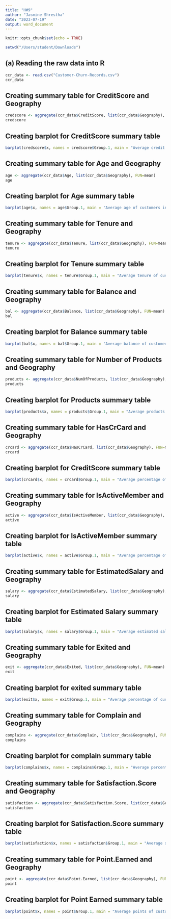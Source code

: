 ```yaml
---
title: "H#9"
author: "Jasmine Shrestha"
date: "2023-07-19"
output: word_document
---
```


```r
knitr::opts_chunk$set(echo = TRUE)
```

```r
setwd("/Users/student/Downloads")
```

## (a) Reading the raw data into R

```r
ccr_data <- read.csv("Customer-Churn-Records.csv")
ccr_data
```

## Creating summary table for CreditScore and Geography  
```r
credscore <- aggregate(ccr_data$CreditScore, list(ccr_data$Geography), FUN=mean)
credscore
```

## Creating barplot for CreditScore summary table
```r
barplot(credscore$x, names = credscore$Group.1, main = "Average credit score of customers in each geographical region")
```


## Creating summary table for Age and Geography  
```r
age <- aggregate(ccr_data$Age, list(ccr_data$Geography), FUN=mean)
age
```

## Creating barplot for Age summary table
```r
barplot(age$x, names = age$Group.1, main = "Average age of customers in each geographical region")
```

## Creating summary table for Tenure and Geography  
```r
tenure <- aggregate(ccr_data$Tenure, list(ccr_data$Geography), FUN=mean)
tenure
```

## Creating barplot for Tenure summary table
```r
barplot(tenure$x, names = tenure$Group.1, main = "Average tenure of customers in each geographical region")
```

## Creating summary table for Balance and Geography  
```r
bal <- aggregate(ccr_data$Balance, list(ccr_data$Geography), FUN=mean)
bal
```

## Creating barplot for Balance summary table
```r
barplot(bal$x, names = bal$Group.1, main = "Average balance of customers in each geographical region")
```

## Creating summary table for Number of Products and Geography  
```r
products <- aggregate(ccr_data$NumOfProducts, list(ccr_data$Geography), FUN=mean)
products
```

## Creating barplot for Products summary table
```r
barplot(products$x, names = products$Group.1, main = "Average products of customers in each geographical region")
```

## Creating summary table for HasCrCard and Geography  
```r
crcard <- aggregate(ccr_data$HasCrCard, list(ccr_data$Geography), FUN=mean)
crcard
```

## Creating barplot for CreditScore summary table
```r
barplot(crcard$x, names = crcard$Group.1, main = "Average percentage of customers having credit card in each geographical region")
```

## Creating summary table for IsActiveMember and Geography  
```r
active <- aggregate(ccr_data$IsActiveMember, list(ccr_data$Geography), FUN=mean)
active
```

## Creating barplot for IsActiveMember summary table
```r
barplot(active$x, names = active$Group.1, main = "Average percentage of active customers in each geographical region")
```

## Creating summary table for EstimatedSalary and Geography  
```r
salary <- aggregate(ccr_data$EstimatedSalary, list(ccr_data$Geography), FUN=mean)
salary
```

## Creating barplot for Estimated Salary summary table
```r
barplot(salary$x, names = salary$Group.1, main = "Average estimated salary of customers in each geographical region")
```

## Creating summary table for Exited and Geography  
```r
exit <- aggregate(ccr_data$Exited, list(ccr_data$Geography), FUN=mean)
exit
```

## Creating barplot for exited summary table
```r
barplot(exit$x, names = exit$Group.1, main = "Average percentage of customers exitting in each geographical region")
```

## Creating summary table for Complain and Geography  
```r
complains <- aggregate(ccr_data$Complain, list(ccr_data$Geography), FUN=mean)
complains
```

## Creating barplot for complain summary table
```r
barplot(complains$x, names = complains$Group.1, main = "Average percentage of customers complaining in each geographical region")
```

## Creating summary table for Satisfaction.Score and Geography  
```r
satisfaction <- aggregate(ccr_data$Satisfaction.Score, list(ccr_data$Geography), FUN=mean)
satisfaction
```

## Creating barplot for Satisfaction.Score summary table
```r
barplot(satisfaction$x, names = satisfaction$Group.1, main = "Average satisfaction score of customers in each geographical region")
```

## Creating summary table for Point.Earned and Geography  
```r
point <- aggregate(ccr_data$Point.Earned, list(ccr_data$Geography), FUN=mean)
point
```

## Creating barplot for Point Earned summary table
```r
barplot(point$x, names = point$Group.1, main = "Average points of customers in each geographical region")
```




